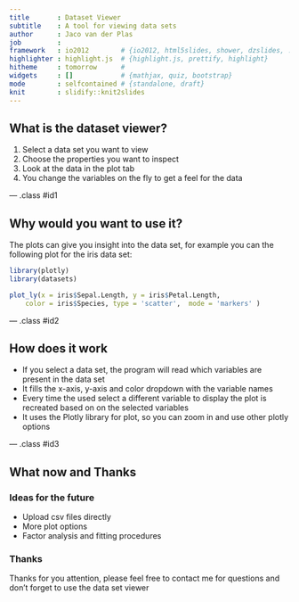```yaml
---
title       : Dataset Viewer 
subtitle    : A tool for viewing data sets 
author      : Jaco van der Plas
job         : 
framework   : io2012        # {io2012, html5slides, shower, dzslides, ...}
highlighter : highlight.js  # {highlight.js, prettify, highlight}
hitheme     : tomorrow      # 
widgets     : []            # {mathjax, quiz, bootstrap}
mode        : selfcontained # {standalone, draft}
knit        : slidify::knit2slides
---
```


## What is the dataset viewer?

1. Select a data set you want to view
2. Choose the properties you want to inspect
3. Look at the data in the plot tab
4. You change the variables on the fly to get a feel for the data

--- .class #id1 

## Why would you want to use it?

The plots can give you insight into the data set, for example you can the following plot for the iris data set:

```r
library(plotly)
library(datasets)
```

```r
plot_ly(x = iris$Sepal.Length, y = iris$Petal.Length, 
    color = iris$Species, type = 'scatter',  mode = 'markers' )
```

--- .class #id2 

## How does it work

* If you select a data set, the program will read which variables are present in the data set
* It fills the x-axis, y-axis and color dropdown with the variable names 
* Every time the used select a different variable to display the plot is recreated based on on the selected variables 
* It uses the Plotly library for plot, so you can zoom in and use other plotly options  

--- .class #id3

## What now and Thanks

### Ideas for the future
* Upload csv files directly
* More plot options
* Factor analysis and fitting procedures

### Thanks
Thanks for you attention, please feel free to contact me for questions and don't forget to use the data set viewer


